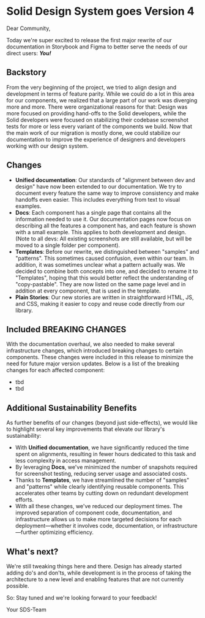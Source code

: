 
<Meta title="Docs/General/Version 4 Announcement" />

# Solid Design System goes Version 4

Dear Community,

Today we're super excited to release the first major rewrite of our documentation in Storybook and Figma to better serve the needs of our direct users: **_You!_**

## Backstory
From the very beginning of the project, we tried to align design and development in terms of feature parity. While we could do a lot in this area for our components, we realized that a large part of our work was diverging more and more. There were organizational reasons for that: Design was more focused on providing hand-offs to the Solid developers, while the Solid developers were focused on stabilizing their codebase screenshot tests for more or less every variant of the components we build. Now that the main work of our migration is mostly done, we could stabilize our documentation to improve the experience of designers and developers working with our design system.

## Changes
- **Unified documentation**: Our standards of "alignment between dev and design" have now been extended to our documentation. We try to document every feature the same way to improve consistency and make handoffs even easier. This includes everything from text to visual examples.
- **Docs**: Each component has a single page that contains all the information needed to use it. Our documentation pages now focus on describing all the features a component has, and each feature is shown with a small example.  This applies to both development and design. (Note to all devs: All existing screenshots are still available, but will be moved to a single folder per component).
- **Templates**: Before our rewrite, we distinguished between "samples" and "patterns". This sometimes caused confusion, even within our team. In addition, it was sometimes unclear what a pattern actually was. We decided to combine both concepts into one, and decided to rename it to "Templates", hoping that this would better reflect the understanding of "copy-pastable". They are now listed on the same page level and in addition at every component, that is used in the template.
- **Plain Stories**: Our new stories are written in straightforward HTML, JS, and CSS, making it easier to copy and reuse code directly from our library.

## Included BREAKING CHANGES

With the documentation overhaul, we also needed to make several infrastructure changes, which introduced breaking changes to certain components. These changes were included in this release to minimize the need for future major version updates. Below is a list of the breaking changes for each affected component:
- tbd
- tbd

## Additional Sustainability Benefits
As further benefits of our changes (beyond just side-effects), we would like to highlight several key improvements that elevate our library's sustainability:

- With **Unified documentation**, we have significantly reduced the time spent on alignments, resulting in fewer hours dedicated to this task and less complexity in access management.
- By leveraging **Docs**, we've minimized the number of snapshots required for screenshot testing, reducing server usage and associated costs.
- Thanks to **Templates**, we have streamlined the number of "samples" and "patterns" while clearly identifying reusable components. This accelerates other teams by cutting down on redundant development efforts.
- With all these changes, we've reduced our deployment times. The improved separation of component code, documentation, and infrastructure allows us to make more targeted decisions for each deployment—whether it involves code, documentation, or infrastructure—further optimizing efficiency.

## What's next?
We're still tweaking things here and there. Design has already started adding do's and don'ts, while development is in the process of taking the architecture to a new level and enabling features that are not currently possible.

So: Stay tuned and we're looking forward to your feedback!

Your SDS-Team
